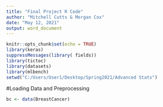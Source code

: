 ```yaml
---
title: "Final Project R Code"
author: "Mitchell Cutts & Morgan Cox"
date: "May 12, 2021"
output: word_document
---
```


```r
knitr::opts_chunk$set(echo = TRUE)
library(keras)
suppressMessages(library( fields))
library(tictoc)
library(datasets)
library(mlbench)
setwd("C:/Users/User1/Desktop/Spring2021/Advanced Stats")
```

#Loading Data and Preprocessing

```r
bc <- data(BreastCancer)

```
